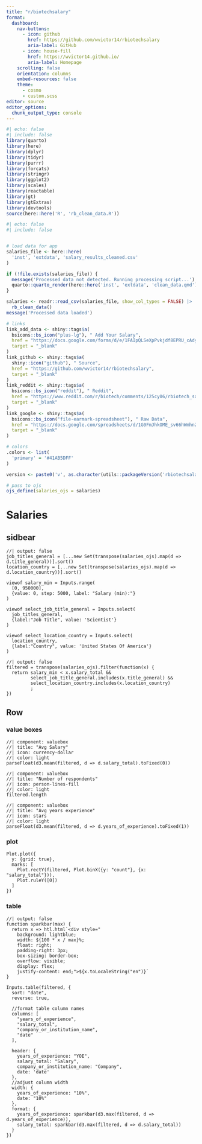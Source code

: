 ```yaml
---
title: "r/biotechsalary"
format:
  dashboard:
    nav-buttons:
      - icon: github
        href: https://github.com/wvictor14/rbiotechsalary
        aria-label: GitHub
      - icon: house-fill
        href: https://wvictor14.github.io/
        aria-label: Homepage
    scrolling: false
    orientation: columns
    embed-resources: false
    theme: 
      - cosmo
      - custom.scss
editor: source
editor_options: 
  chunk_output_type: console
---
```



```r
#| echo: false
#| include: false
library(quarto)
library(here)
library(dplyr)
library(tidyr)
library(purrr)
library(forcats)
library(stringr)
library(ggplot2)
library(scales)
library(reactable)
library(gt)
library(gtExtras)
library(devtools)
source(here::here('R', 'rb_clean_data.R'))
```

```r
#| echo: false
#| include: false


# load data for app
salaries_file <- here::here(
  'inst', 'extdata', 'salary_results_cleaned.csv'
)

if (!file.exists(salaries_file)) {
  message('Processed data not detected. Running processing script...')
  quarto::quarto_render(here::here('inst', 'extdata', 'clean_data.qmd'))
}

salaries <- readr::read_csv(salaries_file, show_col_types = FALSE) |> 
  rb_clean_data()
message('Processed data loaded')

# links
link_add_data <- shiny::tags$a(
  bsicons::bs_icon("plus-lg"), " Add Your Salary",
  href = "https://docs.google.com/forms/d/e/1FAIpQLSeXpPvkjdf8EPRU_cAdyMAUFVjgx67nyVgDxV7TNHeFkR2k9A/viewform",
  target = "_blank"
)
link_github <- shiny::tags$a(
  shiny::icon("github"), " Source",
  href = "https://github.com/wvictor14/rbiotechsalary",
  target = "_blank"
)
link_reddit <- shiny::tags$a(
  bsicons::bs_icon("reddit"), " Reddit",
  href = "https://www.reddit.com/r/biotech/comments/125cy06/rbiotech_salary_and_company_survey/",
  target = "_blank"
)
link_google <- shiny::tags$a(
  bsicons::bs_icon("file-earmark-spreadsheet"), " Raw Data",
  href = "https://docs.google.com/spreadsheets/d/1G0FmJhkOME_sv66hWmhnZS5qR2KMTY7nzkxksv46bfk/edit#gid=491268892",
  target = "_blank"
)

# colors
.colors <- list(
  'primary' = '#41AB5DFF'
)

version <- paste0('v', as.character(utils::packageVersion('rbiotechsalary')))

# pass to ojs
ojs_define(salaries_ojs = salaries)
```

# Salaries

## sidbear {.sidebar}

```ojs
//| output: false
job_titles_general = [...new Set(transpose(salaries_ojs).map(d => d.title_general))].sort()
location_country = [...new Set(transpose(salaries_ojs).map(d => d.location_country))].sort()
```

```ojs
viewof salary_min = Inputs.range(
  [0, 950000], 
  {value: 0, step: 5000, label: "Salary (min):"}
)

viewof select_job_title_general = Inputs.select(
  job_titles_general, 
  {label:"Job Title", value: 'Scientist'}
)

viewof select_location_country = Inputs.select(
  location_country, 
  {label:"Country", value: 'United States Of America'}
)
```

```ojs
//| output: false
filtered = transpose(salaries_ojs).filter(function(x) {
  return salary_min < x.salary_total &&
         select_job_title_general.includes(x.title_general) &&
         select_location_country.includes(x.location_country)
         ;
})
```

## Row

### value boxes

```ojs
//| component: valuebox
//| title: "Avg Salary"
//| icon: currency-dollar
//| color: light
parseFloat(d3.mean(filtered, d => d.salary_total).toFixed(0))
```

```ojs
//| component: valuebox
//| title: "Number of respondents"
//| icon: person-lines-fill
//| color: light
filtered.length
```

```ojs
//| component: valuebox
//| title: "Avg years experience"
//| icon: stars
//| color: light
parseFloat(d3.mean(filtered, d => d.years_of_experience).toFixed(1))
```

### plot

```ojs
Plot.plot({
  y: {grid: true},
  marks: [
    Plot.rectY(filtered, Plot.binX({y: "count"}, {x: "salary_total"})),
    Plot.ruleY([0])
  ]
})
```

### table

```ojs
//| output: false
function sparkbar(max) {
  return x => htl.html`<div style="
    background: lightblue;
    width: ${100 * x / max}%;
    float: right;
    padding-right: 3px;
    box-sizing: border-box;
    overflow: visible;
    display: flex;
    justify-content: end;">${x.toLocaleString("en")}`
}
```

```ojs
Inputs.table(filtered, {
  sort: "date", 
  reverse: true,
  
  //format table column names
  columns: [
    "years_of_experience",
    "salary_total",
    "company_or_institution_name",
    "date"
  ],
  
  header: {
    years_of_experience: "YOE",
    salary_total: "Salary",
    company_or_institution_name: "Company",
    date: 'date'
  },
  //adjust column width 
  width: {
    years_of_experience: "10%",
    date: "10%"
  },
  format: {
    years_of_experience: sparkbar(d3.max(filtered, d => d.years_of_experience)),
    salary_total: sparkbar(d3.max(filtered, d => d.salary_total))
  }
})
```
